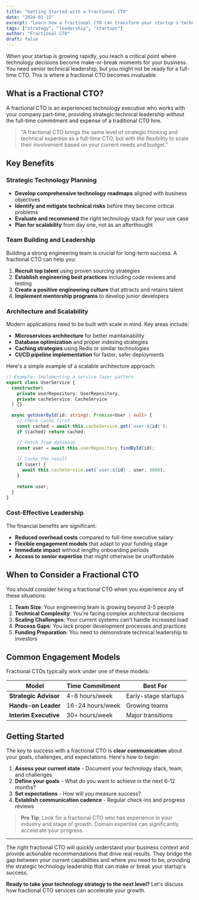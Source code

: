 ```yaml
---
title: "Getting Started with a Fractional CTO"
date: "2024-01-15"
excerpt: "Learn how a fractional CTO can transform your startup's technology strategy without the full-time commitment."
tags: ["strategy", "leadership", "startups"]
author: "Fractional CTO"
draft: false
---
```


When your startup is growing rapidly, you reach a critical point where technology decisions become make-or-break moments for your business. You need senior technical leadership, but you might not be ready for a full-time CTO. This is where a fractional CTO becomes invaluable.

## What is a Fractional CTO?

A fractional CTO is an experienced technology executive who works with your company part-time, providing strategic technical leadership without the full-time commitment and expense of a traditional CTO hire.

> "A fractional CTO brings the same level of strategic thinking and technical expertise as a full-time CTO, but with the flexibility to scale their involvement based on your current needs and budget."

## Key Benefits

### Strategic Technology Planning
- **Develop comprehensive technology roadmaps** aligned with business objectives
- **Identify and mitigate technical risks** before they become critical problems
- **Evaluate and recommend** the right technology stack for your use case
- **Plan for scalability** from day one, not as an afterthought

### Team Building and Leadership
Building a strong engineering team is crucial for long-term success. A fractional CTO can help you:

1. **Recruit top talent** using proven sourcing strategies
2. **Establish engineering best practices** including code reviews and testing
3. **Create a positive engineering culture** that attracts and retains talent
4. **Implement mentorship programs** to develop junior developers

### Architecture and Scalability

Modern applications need to be built with scale in mind. Key areas include:

- **Microservices architecture** for better maintainability
- **Database optimization** and proper indexing strategies
- **Caching strategies** using Redis or similar technologies
- **CI/CD pipeline implementation** for faster, safer deployments

Here's a simple example of a scalable architecture approach:

```typescript
// Example: Implementing a service layer pattern
export class UserService {
  constructor(
    private userRepository: UserRepository,
    private cacheService: CacheService
  ) {}

  async getUserById(id: string): Promise<User | null> {
    // Check cache first
    const cached = await this.cacheService.get(`user:${id}`);
    if (cached) return cached;

    // Fetch from database
    const user = await this.userRepository.findById(id);
    
    // Cache the result
    if (user) {
      await this.cacheService.set(`user:${id}`, user, 3600);
    }
    
    return user;
  }
}
```

### Cost-Effective Leadership

The financial benefits are significant:

- **Reduced overhead costs** compared to full-time executive salary
- **Flexible engagement models** that adapt to your funding stage
- **Immediate impact** without lengthy onboarding periods
- **Access to senior expertise** that might otherwise be unaffordable

## When to Consider a Fractional CTO

You should consider hiring a fractional CTO when you experience any of these situations:

1. **Team Size**: Your engineering team is growing beyond 3-5 people
2. **Technical Complexity**: You're facing complex architectural decisions
3. **Scaling Challenges**: Your current systems can't handle increased load
4. **Process Gaps**: You lack proper development processes and practices
5. **Funding Preparation**: You need to demonstrate technical leadership to investors

## Common Engagement Models

Fractional CTOs typically work under one of these models:

| Model | Time Commitment | Best For |
|-------|----------------|----------|
| **Strategic Advisor** | 4-8 hours/week | Early-stage startups |
| **Hands-on Leader** | 16-24 hours/week | Growing teams |
| **Interim Executive** | 30+ hours/week | Major transitions |

## Getting Started

The key to success with a fractional CTO is **clear communication** about your goals, challenges, and expectations. Here's how to begin:

1. **Assess your current state** - Document your technology stack, team, and challenges
2. **Define your goals** - What do you want to achieve in the next 6-12 months?
3. **Set expectations** - How will you measure success?
4. **Establish communication cadence** - Regular check-ins and progress reviews

> **Pro Tip**: Look for a fractional CTO who has experience in your industry and stage of growth. Domain expertise can significantly accelerate your progress.

---

The right fractional CTO will quickly understand your business context and provide actionable recommendations that drive real results. They bridge the gap between your current capabilities and where you need to be, providing the strategic technology leadership that can make or break your startup's success.

**Ready to take your technology strategy to the next level?** Let's discuss how fractional CTO services can accelerate your growth. 